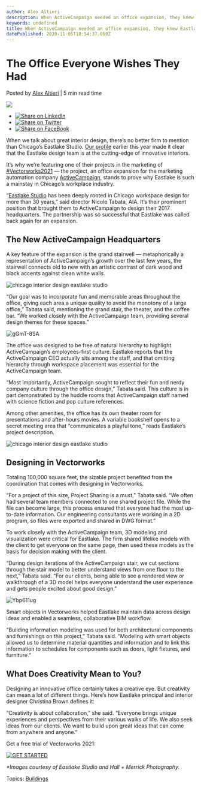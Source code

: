 ```yaml
---
author: Alex Altieri
description: When ActiveCampaign needed an office expansion, they knew Eastlake Studio was the firm for the job.
keywords: undefined
title: When ActiveCampaign needed an office expansion, they knew Eastlake Studio was the firm for the job. 
datePublished: 2020-11-05T18:54:37.000Z
---
```

  

# The Office Everyone Wishes They Had

 Posted by [Alex Altieri](https://blog.vectorworks.net/author/alex-altieri) | 5 min read time 

![](https://blog.vectorworks.net/hubfs/Blog%20Images/201105%202021%20Interiors%20Signature%20Project/image003.jpg) 

* [![Share on LinkedIn](https://2659751.fs1.hubspotusercontent-na1.net/hubfs/2659751/michaelDemo/share-LI.png)](http://www.linkedin.com/shareArticle?mini=true&url=https%3A%2F%2Fblog.vectorworks.net%2Fthe-office-everyone-wishes-they-had)
* [![Share on Twitter](https://2659751.fs1.hubspotusercontent-na1.net/hubfs/2659751/michaelDemo/share-TW.png)](https://www.twitter.com/share?text=The%20Office%20Everyone%20Wishes%20They%20Had&url=https%3A%2F%2Fblog.vectorworks.net%2Fthe-office-everyone-wishes-they-had&via=PMGTweets)
* [![Share on FaceBook](https://2659751.fs1.hubspotusercontent-na1.net/hubfs/2659751/michaelDemo/share-FB.png)](https://www.facebook.com/sharer/sharer.php?u=https%3A%2F%2Fblog.vectorworks.net%2Fthe-office-everyone-wishes-they-had)

When we talk about great interior design, there’s no better firm to mention than Chicago’s Eastlake Studio. [Our profile](https://www.vectorworks.net/customer-showcase/design-technology-interiors?utm%5Fcampaign=blog&utm%5Fmedium=planetvectorworks&utm%5Fsource=intext&utm%5Fcontent=110520interiorssigproject) earlier this year made it clear that the Eastlake design team is at the cutting-edge of innovative interiors.

It’s why we’re featuring one of their projects in the marketing of [#Vectorworks2021](http://vectorworks.net/2021?utm%5Fcampaign=blog&utm%5Fmedium=planetvectorworks&utm%5Fsource=intext&utm%5Fcontent=110520interiossigproject) — the project, an office expansion for the marketing automation company [ActiveCampaign](http://activecampaign.com/), stands to prove why Eastlake is such a mainstay in Chicago’s workplace industry.

“[Eastlake Studio](https://www.eastlakestudio.com/) has been deeply rooted in Chicago workspace design for more than 30 years,” said director Nicole Tabata, AIA. It’s their prominent position that brought them to ActiveCampaign to design their 2017 headquarters. The partnership was so successful that Eastlake was called back again for an expansion.

## The New ActiveCampaign Headquarters

A key feature of the expansion is the grand stairwell — metaphorically a representation of ActiveCampaign’s growth over the last few years, the stairwell connects old to new with an artistic contrast of dark wood and black accents against clean white walls.

![chicago interior design eastlake studio](https://blog.vectorworks.net/hs-fs/hubfs/Blog%20Images/201105%202021%20Interiors%20Signature%20Project/image003.jpg?width=600&name=image003.jpg)

“Our goal was to incorporate fun and memorable areas throughout the office, giving each area a unique quality to avoid the monotony of a large office,” Tabata said, mentioning the grand stair, the theater, and the coffee bar. “We worked closely with the ActiveCampaign team, providing several design themes for these spaces.”

![gGmT-8SA](https://blog.vectorworks.net/hs-fs/hubfs/Blog%20Images/201105%202021%20Interiors%20Signature%20Project/gGmT-8SA.jpeg?width=442&name=gGmT-8SA.jpeg)

The office was designed to be free of natural hierarchy to highlight ActiveCampaign’s employees-first culture. Eastlake reports that the ActiveCampaign CEO actually sits among the staff, and that omitting hierarchy through workspace placement was essential for the ActiveCampaign team.

“Most importantly, ActiveCampaign sought to reflect their fun and nerdy company culture through the office design,” Tabata said. This culture is in part demonstrated by the huddle rooms that ActiveCampaign staff named with science fiction and pop culture references.

Among other amenities, the office has its own theater room for presentations and after-hours movies. A variable bookshelf opens to a secret meeting area that “communicates a playful tone,” reads Eastlake’s project description.

![chicago interior design eastlake studio](https://blog.vectorworks.net/hs-fs/hubfs/Blog%20Images/201105%202021%20Interiors%20Signature%20Project/webimage-46DDCDA9-2B00-415C-8549AC8BD079EE74.jpg?width=300&name=webimage-46DDCDA9-2B00-415C-8549AC8BD079EE74.jpg)

## Designing in Vectorworks

Totaling 100,000 square feet, the sizable project benefited from the coordination that comes with designing in Vectorworks.

“For a project of this size, Project Sharing is a must,” Tabata said. “We often had several team members connected to one shared project file. While the file can become large, this process ensured that everyone had the most up-to-date information. Our engineering consultants were working in a 2D program, so files were exported and shared in DWG format.”

To work closely with the ActiveCampaign team, 3D modeling and visualization were critical for Eastlake. The firm shared lifelike models with the client to get everyone on the same page, then used these models as the basis for decision making with the client.

“During design iterations of the ActiveCampaign stair, we cut sections through the stair model to better understand views from one floor to the next,” Tabata said. “For our clients, being able to see a rendered view or walkthrough of a 3D model helps everyone understand the user experience and gets people excited about good design.”

![Ybp611ug](https://blog.vectorworks.net/hs-fs/hubfs/Blog%20Images/201105%202021%20Interiors%20Signature%20Project/Ybp611ug.jpeg?width=600&name=Ybp611ug.jpeg)

Smart objects in Vectorworks helped Eastlake maintain data across design ideas and enabled a seamless, collaborative BIM workflow.

“Building information modeling was used for both architectural components and furnishings on this project,” Tabata said. “Modeling with smart objects allowed us to determine material quantities and information and to link this information to schedules for components such as doors, light fixtures, and furniture.”

## What Does Creativity Mean to You?

Designing an innovative office certainly takes a creative eye. But creativity can mean a lot of different things. Here’s how Eastlake principal and interior designer Christina Brown defines it: 

“Creativity is about collaboration,” she said. “Everyone brings unique experiences and perspectives from their various walks of life. We also seek ideas from our clients. We want to build upon great ideas that can come from anywhere and anyone.”

Get a free trial of Vectorworks 2021:

[![GET STARTED](https://no-cache.hubspot.com/cta/default/3018241/3d1163e8-15f0-4107-a5f8-c26ac525fbf1.png)](https://cta-redirect.hubspot.com/cta/redirect/3018241/3d1163e8-15f0-4107-a5f8-c26ac525fbf1) 

 _\*Images courtesy of Eastlake Studio and Hall + Merrick Photography._

 Topics: [Buildings](https://blog.vectorworks.net/topic/buildings) 

  
